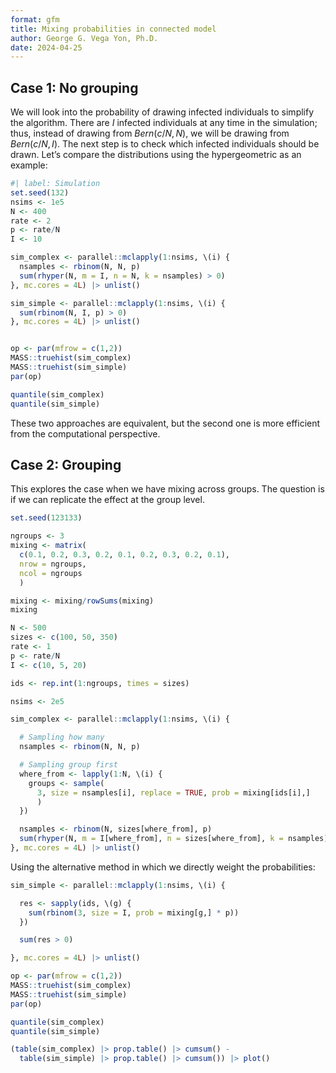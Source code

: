 ```yaml
---
format: gfm
title: Mixing probabilities in connected model
author: George G. Vega Yon, Ph.D.
date: 2024-04-25
---
```


## Case 1: No grouping

We will look into the probability of drawing infected individuals to simplify the algorithm. There are $I$ infected individuals at any time in the simulation; thus, instead of drawing from $Bern(c/N, N)$, we will be drawing from $Bern(c/N, I)$. The next step is to check which infected individuals should be drawn. Let's compare the distributions using the hypergeometric as an example:


```r
#| label: Simulation
set.seed(132)
nsims <- 1e5
N <- 400
rate <- 2
p <- rate/N
I <- 10

sim_complex <- parallel::mclapply(1:nsims, \(i) {
  nsamples <- rbinom(N, N, p)
  sum(rhyper(N, m = I, n = N, k = nsamples) > 0)
}, mc.cores = 4L) |> unlist()

sim_simple <- parallel::mclapply(1:nsims, \(i) {
  sum(rbinom(N, I, p) > 0) 
}, mc.cores = 4L) |> unlist()


op <- par(mfrow = c(1,2))
MASS::truehist(sim_complex)
MASS::truehist(sim_simple)
par(op)

quantile(sim_complex)
quantile(sim_simple)
```

These two approaches are equivalent, but the second one is more efficient from the computational perspective.

## Case 2: Grouping

This explores the case when we have mixing across groups. The question is if we can replicate the effect at the group level.

```r
set.seed(123133)

ngroups <- 3
mixing <- matrix(
  c(0.1, 0.2, 0.3, 0.2, 0.1, 0.2, 0.3, 0.2, 0.1),
  nrow = ngroups,
  ncol = ngroups
  )

mixing <- mixing/rowSums(mixing)
mixing

N <- 500
sizes <- c(100, 50, 350)
rate <- 1
p <- rate/N
I <- c(10, 5, 20)

ids <- rep.int(1:ngroups, times = sizes)

nsims <- 2e5

sim_complex <- parallel::mclapply(1:nsims, \(i) {

  # Sampling how many
  nsamples <- rbinom(N, N, p)

  # Sampling group first
  where_from <- lapply(1:N, \(i) {
    groups <- sample(
      3, size = nsamples[i], replace = TRUE, prob = mixing[ids[i],]
      )
  })

  nsamples <- rbinom(N, sizes[where_from], p)
  sum(rhyper(N, m = I[where_from], n = sizes[where_from], k = nsamples) > 0)
}, mc.cores = 4L) |> unlist()
```

Using the alternative method in which we directly weight the probabilities:


```r
sim_simple <- parallel::mclapply(1:nsims, \(i) {

  res <- sapply(ids, \(g) {
    sum(rbinom(3, size = I, prob = mixing[g,] * p))
  }) 

  sum(res > 0)

}, mc.cores = 4L) |> unlist()

op <- par(mfrow = c(1,2))
MASS::truehist(sim_complex)
MASS::truehist(sim_simple)
par(op)

quantile(sim_complex)
quantile(sim_simple)

(table(sim_complex) |> prop.table() |> cumsum() -
  table(sim_simple) |> prop.table() |> cumsum()) |> plot()

```